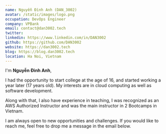 ```yaml
---
name: Nguyễn Đình Anh (DAN_3002)
avatar: /static/images/logo.png
occupation: DevOps Engineer
company: VPBank
email: contact@dan3002.tech
twitter:
linkedin: https://www.linkedin.com/in/DAN3002
github: https://github.com/DAN3002
website: https://dan3002.tech
blog: https://blog.dan3002.tech
location: Ha Noi, Vietnam
---
```


I'm **Nguyễn Đình Anh**,

I had the opportunity to start college at the age of 16, and started working a year later (17 years old). My interests are in cloud computing as well as software development.

Along with that, I also have experience in teaching, I was recognized as an AWS Authorized Instructor and was the main instructor in 2 Bootcamps in Vietnam.

I am always open to new opportunities and challenges. If you would like to reach me, feel free to drop me a message in the email below.
